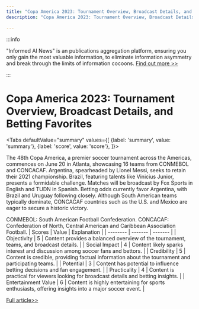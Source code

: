 ```yaml
---
title: "Copa America 2023: Tournament Overview, Broadcast Details, and Betting Favorites"
description: "Copa America 2023: Tournament Overview, Broadcast Details, and Betting Favorites"

---
```



:::info

"Informed AI News" is an publications aggregation platform, ensuring you only gain the most valuable information, to eliminate information asymmetry and break through the limits of information cocoons.  [Find out more >>](/docs/guides)

:::

# Copa America 2023: Tournament Overview, Broadcast Details, and Betting Favorites


<Tabs
	defaultValue="summary"
	values={[
	{label: 'summary', value: 'summary'},
	{label: 'score', value: 'score'},
]}>
<TabItem value="summary">


The 48th Copa America, a premier soccer tournament across the Americas, commences on June 20 in Atlanta, showcasing 16 teams from CONMEBOL and CONCACAF. Argentina, spearheaded by Lionel Messi, seeks to retain their 2021 championship. Brazil, featuring talents like Vinicius Junior, presents a formidable challenge. Matches will be broadcast by Fox Sports in English and TUDN in Spanish. Betting odds currently favor Argentina, with Brazil and Uruguay following closely. Although South American teams typically dominate, CONCACAF countries such as the U.S. and Mexico are eager to secure a historic victory.

CONMEBOL: South American Football Confederation.
CONCACAF: Confederation of North, Central American and Caribbean Association Football.
</TabItem>
<TabItem value="score">
	| Scores     | Value   | Explanation |
	| -------- | ------- | ------- |
	| Objectivity  | 5    | Content provides a balanced overview of the tournament, teams, and broadcast details.    |
	| Social Impact | 4     | Content likely sparks interest and discussion among soccer fans and bettors.    |
	| Credibility    | 5    | Content is credible, providing factual information about the tournament and participating teams.    |
	| Potential    | 3    | Content has potential to influence betting decisions and fan engagement.    |
	| Practicality    | 4    | Content is practical for viewers looking for broadcast details and betting insights.    |
	| Entertainment Value    | 6    | Content is highly entertaining for sports enthusiasts, offering insights into a major soccer event.    |
</TabItem>
</Tabs>

[Full article>>](https://apnews.com/article/copa-america-guide-how-to-watch-0ddfc0366bbfb079d597ddab25f21dcf)
